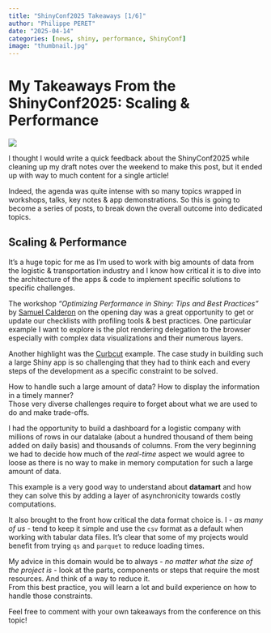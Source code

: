 ```yaml
---
title: "ShinyConf2025 Takeaways [1/6]"
author: "Philippe PERET"
date: "2025-04-14"
categories: [news, shiny, performance, ShinyConf]
image: "thumbnail.jpg"
---
```


# My Takeaways From the ShinyConf2025: Scaling & Performance

![](thumbnail.jpg)

I thought I would write a quick feedback about the ShinyConf2025 while cleaning up my draft notes over the weekend to make this post, but it ended up with way to much content for a single article!

Indeed, the agenda was quite intense with so many topics wrapped in workshops, talks, key notes & app demonstrations. So this is going to become a series of posts, to break down the overall outcome into dedicated topics.

## Scaling & Performance

It's a huge topic for me as I'm used to work with big amounts of data from the logistic & transportation industry and I know how critical it is to dive into the architecture of the apps & code to implement specific solutions to specific challenges.

The workshop *"Optimizing Performance in Shiny: Tips and Best Practices"* by [Samuel Calderon](https://linkedin.com/in/samuelcalderon) on the opening day was a great opportunity to get or update our checklists with profiling tools & best practices. One particular example I want to explore is the plot rendering delegation to the browser especially with complex data visualizations and their numerous layers.

Another highlight was the [Curbcut](https://montreal.curbcut.ca/) example. The case study in building such a large Shiny app is so challenging that they had to think each and every steps of the development as a specific constraint to be solved.

How to handle such a large amount of data? How to display the information in a timely manner?\
Those very diverse challenges require to forget about what we are used to do and make trade-offs.

I had the opportunity to build a dashboard for a logistic company with millions of rows in our datalake (about a hundred thousand of them being added on daily basis) and thousands of columns. From the very beginning we had to decide how much of the *real-time* aspect we would agree to loose as there is no way to make in memory computation for such a large amount of data.

This example is a very good way to understand about **datamart** and how they can solve this by adding a layer of asynchronicity towards costly computations.

It also brought to the front how critical the data format choice is. I - *as many of us* - tend to keep it simple and use the `csv` format as a default when working with tabular data files. It's clear that some of my projects would benefit from trying `qs` and `parquet` to reduce loading times.

My advice in this domain would be to always - *no matter what the size of the project is* - look at the parts, components or steps that require the most resources. And think of a way to reduce it.\
From this best practice, you will learn a lot and build experience on how to handle those constraints.

Feel free to comment with your own takeaways from the conference on this topic!
